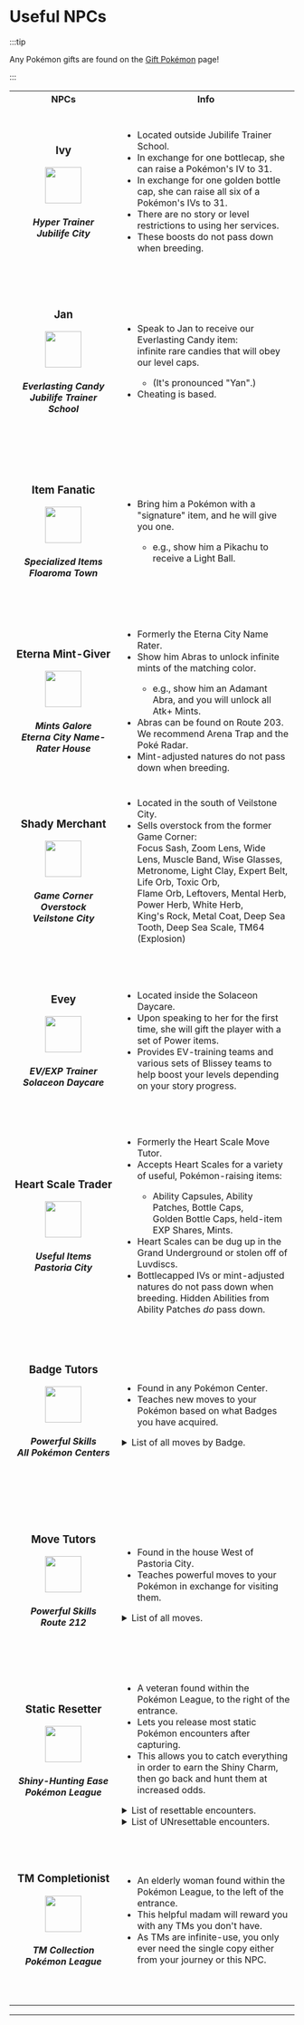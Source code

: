 
# Useful NPCs

:::tip

Any Pokémon gifts are found on the [Gift Pokémon](/special-events/gifts.mdx) page!

:::

<table>
 <tr>
    <th width="300">NPCs</th>
    <th width="700">Info</th>
  </tr>
  <tr>
      <td align="center" height="300">
      <h3>Ivy</h3>
        <img src="https://raw.githubusercontent.com/TeamLumi/luminescent-team/main/static/img/items/Item_Bottle_Cap2.webp" width="64px" />     
        <h5>Hyper Trainer<br/>
            Jubilife City</h5>
      </td>
      <td><ul>
        <li>Located outside Jubilife Trainer School.</li>
        <li>In exchange for one bottlecap, she can raise a Pokémon's IV to 31.</li>
        <li>In exchange for one golden bottle cap, she can raise all six of a Pokémon's IVs to 31.</li>
        <li>There are no story or level restrictions to using her services.</li>
        <li>These boosts do not pass down when breeding.</li>
        </ul>
      </td>
  </tr>
   <tr>
      <td align="center" height="300">
        <h3>Jan</h3>
        <img src="https://raw.githubusercontent.com/TeamLumi/luminescent-team/main/static/img/items/Item_Everlasting_Candy.webp" width="64px" />     
        <h5>Everlasting Candy<br/>
            Jubilife Trainer School</h5>     
      </td>
      <td><ul>
        <li>Speak to Jan to receive our Everlasting Candy item:<br/> infinite rare candies that will obey our level caps.</li>
       <ul><li>(It's pronounced "Yan".)</li></ul>
       <li>Cheating is based.</li>
        </ul>
      </td>
  </tr>
  <tr>
      <td align="center" height="300">
        <h3>Item Fanatic</h3>
        <img src="https://raw.githubusercontent.com/TeamLumi/luminescent-team/main/static/img/items/Item_Light_Ball.webp" width="64px" />     
        <h5>Specialized Items<br/>
            Floaroma Town</h5>     
      </td>
      <td><ul>
        <li>Bring him a Pokémon with a "signature" item, and he will give you one.</li>
        <ul><li>e.g., show him a Pikachu to receive a Light Ball.</li></ul>
        </ul>
      </td>
  </tr>
  <tr>
      <td align="center" height="300">
          <h3>Eterna Mint-Giver</h3>
        <img src="https://raw.githubusercontent.com/TeamLumi/luminescent-team/main/static/img/items/Item_Serious_Mint.webp" width="64px" />     
        <h5>Mints Galore<br/>
            Eterna City Name-Rater House</h5>     
      </td>
      <td><ul>
        <li>Formerly the Eterna City Name Rater.</li>
        <li>Show him Abras to unlock infinite mints of the matching color.</li>
        <ul><li>e.g., show him an Adamant Abra, and you will unlock all Atk+ Mints.</li></ul>
        <li>Abras can be found on Route 203. We recommend Arena Trap and the Poké Radar.</li>
        <li>Mint-adjusted natures do not pass down when breeding.</li>
        </ul>
      </td>
  </tr>
 <tr>
    <td align="center" height="300">
        <h3>Shady Merchant</h3>
        <img src="https://raw.githubusercontent.com/TeamLumi/luminescent-team/main/static/img/items/Item_Metronome.webp" width="64px" />     
        <h5>Game Corner Overstock<br/>
            Veilstone City</h5>     
      </td>
      <td><ul>
        <li>Located in the south of Veilstone City.</li>
       <li>Sells overstock from the former Game Corner:<br/>
       Focus Sash, Zoom Lens, Wide Lens, Muscle Band, Wise Glasses,<br/>
Metronome, Light Clay, Expert Belt, Life Orb, Toxic Orb,<br/>
Flame Orb, Leftovers, Mental Herb, Power Herb, White Herb,<br/>
King's Rock, Metal Coat, Deep Sea Tooth, Deep Sea Scale, TM64 (Explosion)<br/></li>
        </ul>
      </td>
  </tr>
  <tr>
      <td align="center" height="300">
          <h3>Evey</h3>
        <img src="https://raw.githubusercontent.com/TeamLumi/luminescent-team/main/static/img/items/Item_Power_Lens.webp" width="64px" />     
        <h5>EV/EXP Trainer<br/>
            Solaceon Daycare</h5>     
      </td>
      <td><ul>
        <li>Located inside the Solaceon Daycare.</li>
       <li>Upon speaking to her for the first time, she will gift the player with a set of Power items.</li>
       <li>Provides EV-training teams and various sets of Blissey teams to help boost your levels depending on your story progress.</li>
        </ul>
      </td>
  </tr>
  <tr>
      <td align="center" height="300">
          <h3>Heart Scale Trader</h3>
        <img src="https://raw.githubusercontent.com/TeamLumi/luminescent-team/main/static/img/items/Item_Heart_Scale.webp" width="64px" />     
        <h5>Useful Items<br/>
            Pastoria City</h5>     
      </td>
      <td><ul>
        <li>Formerly the Heart Scale Move Tutor.</li>
       <li>Accepts Heart Scales for a variety of useful, Pokémon-raising items:</li>
       <ul><li>Ability Capsules, Ability Patches, Bottle Caps,<br/> Golden Bottle Caps, held-item EXP Shares, Mints.</li></ul>
       <li>Heart Scales can be dug up in the Grand Underground or stolen off of Luvdiscs.</li>
       <li>Bottlecapped IVs or mint-adjusted natures do not pass down when breeding. Hidden Abilities from Ability Patches <i>do</i> pass down.</li>
        </ul>
      </td>
  </tr>
   <tr>
      <td align="center" height="300">
          <h3>Badge Tutors</h3>
        <img src="https://raw.githubusercontent.com/TeamLumi/luminescent-team/main/static/img/Coal%20BadgeS.png" width="64px" />    
        <h5>Powerful Skills<br/>
            All Pokémon Centers</h5>     
      </td>
      <td>
        <ul>
          <li>Found in any Pokémon Center.</li>
          <li>Teaches new moves to your Pokémon based on what Badges you have acquired.</li>
        </ul>
        <details>
          <summary>List of all moves by Badge.</summary>
          <ul>
          <li> <strong>Coal Badge</strong>: Snore, Bind, Helping Hand, Covet, After You, Bulldoze, Ally Switch, Air Cutter, Rollout.</li>
          <li> <strong>Forest Badge</strong>: Electroweb, Worry Seed, Mud-Slap, Spikes, Dual Wingbeat, Laser Focus, Block, Self-Destruct, Fury Cutter</li>
          <li> <strong>Relic Badge</strong>: Heal Bell, Spite, Uproar, Signal Beam, Stomping Tantrum, Gastro Acid, Synthesis, Ancient Power, Ominous Wind</li>
          <li> <strong>Cobble Badge</strong>: Fire Punch, Ice Punch, Thunder Punch, Iron Defense, Magic Room, Wonder Room, Magnet Rise, Seismic Toss, Dive</li>
          <li> <strong>Fen Badge</strong>: Bounce, Sky Attack, Role Play, Tailwind, Zen Headbutt, Seed Bomb, Magic Coat, Pain Split, Swift</li>
          <li> <strong>Mine Badge</strong>: Low Kick, Iron Head, Trick, Drill Run, Dual Chop, Scorching Sands, Aqua Tail, Vacuum Wave, Leech Life</li>
          <li> <strong>Icicle Badge</strong>: Gravity, Power-Up Punch, Icy Wind, Heat Wave, Superpower, Knock Off, Draco Meteor, Sucker Punch, Zap Cannon</li>
          <li> <strong>Beacon Badge</strong>: Last Resort, Endeavor, Liquidation, Foul Play, Super Fang, Outrage, Twister, Earth Power, Gunk Shot</li>
          </ul>
        </details>
      </td>
 </tr>
  <tr>
      <td align="center" height="300">
          <h3>Move Tutors</h3>
        <img src="https://raw.githubusercontent.com/TeamLumi/luminescent-team/main/static/img/items/Item_TM.webp" width="64px" />    
        <h5>Powerful Skills<br/>
            Route 212</h5>     
      </td>
      <td>
        <ul>
          <li>Found in the house West of Pastoria City.</li>
          <li>Teaches powerful moves to your Pokémon in exchange for visiting them.</li>
        </ul>
<details>
        <summary>List of all moves.</summary>
        <ul>
         <li> <strong>Left tutor</strong>: Dive, Air Cutter, Fire Punch, Fury Cutter, Ice Punch, Icy Wind, Knockoff, Ominous Wind, Sucker Punch, Trick, Thunder Punch, Vacuum Wave, Zen Headbutt.</li>
         <li> <strong>Middle tutor</strong>: Helping Hand, Last Resort, Magnet Rise, Snore, Spite, Swift, Synthesis, Uproar</li>
         <li> <strong>Right tutor</strong>: Ancient Power, Aqua Tail, Bounce, Earth Power, Endeaver, Gastro Acid, Gunk Shot, Heat Wave, Iron Defense, Iron Head, Mud-Slap, Outrage, Rollout, Seed Bomb, Signal Beam, Superpower, Twister</li>
        </ul>
       </details>
      </td>
 </tr>
<tr>
    <td align="center" height="300">
        <h3>Static Resetter</h3>
        <img src="https://raw.githubusercontent.com/TeamLumi/luminescent-team/main/static/img/pkm/pm0492_00_02_00_L.webp" width="64px" />    
        <h5>Shiny-Hunting Ease<br/>
            Pokémon League</h5>     
      </td>
      <td>
        <ul>
          <li>A veteran found within the Pokémon League, to the right of the entrance.</li>
          <li>Lets you release most static Pokémon encounters after capturing.</li>
          <li>This allows you to catch everything in order to earn the Shiny Charm, then go back and hunt them at increased odds.</li>
        </ul>
<details>
        <summary>List of resettable encounters.</summary>
          <ul>
            <li> Stitched Gengar, Crystal Onix, Articuno, Zapdos, Moltres, Mew</li>
            <li> Spiky-eared Pichu, Raikou, Entei, Suicune, Lugia, Ho-Oh</li>
            <li> Regirock, Regice, Registeel, Latias, Latios, Kyogre, Groudon, Rayquaza, Jirachi, Deoxys</li>
            <li> Rotom, Uxie, Mesprit, Azelf, Dialga, Palkia, Heatran, Regigigas, Manaphy (Egg)</li>
            <li> Litwick, Tinkatuff </li>
          </ul>
        </details>
<details>
        <summary>List of UNresettable encounters.</summary>
          <ul>
            <li>Mewtwo, Clone Pokémon, Celebi, Darkrai, Shaymin, Giratina, Arceus</li>
          </ul>
        </details>
      </td>
 </tr>
<tr>
    <td align="center" height="300">
        <h3>TM Completionist</h3>
        <img src="https://raw.githubusercontent.com/TeamLumi/luminescent-team/main/static/img/items/Item_TM.webp" width="64px" />    
        <h5>TM Collection<br/>
            Pokémon League</h5>     
      </td>
      <td>
        <ul>
          <li>An elderly woman found within the Pokémon League, to the left of the entrance.</li>
          <li>This helpful madam will reward you with any TMs you don't have.</li>
          <li>As TMs are infinite-use, you only ever need the single copy either from your journey or this NPC.</li>
        </ul>
      </td>
 </tr>
</table>
<hr />
